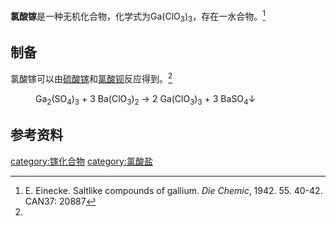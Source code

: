 {{chembox
| verifiedrevid = 
|   Name = 氯酸镓
|CustomizedImage=[[File:3.svg|File:3.svg]][[File:Chlorat-Ion.svg|File:Chlorat-Ion.svg]][[File:Ga3+.svg|49px]]
|   OtherNames = 
| Section1 = {{Chembox Identifiers
|   ChemSpiderID_Ref = {{chemspidercite|correct|chemspider}}
| ChemSpiderID = 
| PubChem =
| InChI =
| InChIKey =
| SMILES = [Ga+3].[O-]Cl(=O)=O.O=Cl(=O)[O-].O=Cl([O-])=O
| StdInChI_Ref = {{stdinchicite|correct|chemspider}}
| StdInChI =
| StdInChIKey_Ref = {{stdinchicite|correct|chemspider}}
| StdInChIKey = 
| CASNo = 107600-90-8
| CASNo_Ref = {{cascite|correct|CAS}}
  }}
| Section2 = {{Chembox Properties
|   Formula = Ga(ClO<sub>3</sub>)<sub>3</sub>
|   MolarMass = 320.082
|   Appearance = 白色针状晶体（一水）<ref name=wc>《无机化学丛书》.铍 碱土金属 硼 铝 镓分族. P<sub>572</sub>. (2)卤酸镓</ref>
|   Density = 
|   MeltingPt = 
|   BoilingPt = 
|   Solvent = 
|   SolubleOther = 可溶于水，难溶于[[丙酮|丙酮]]或[[乙醚|乙醚]]<ref name=wc />
  }}
| Section7 = {{Chembox Hazards
|  EUHazardSymbol =
|  RPhrases =
|  SPhrases =
|  FlashPt = 
|  pKa = 
|  pKb = 
|  EUClass =
|  EUIndex = 
|  MainHazards = 
|  NFPA-H = 
|  NFPA-F = 
|  NFPA-R = 
|  NFPA-O = 
|  RSPhrases = 
|  Autoignition = 
|  ExploLimits = 
|  PEL = 
  }}
| Section8 = {{Chembox Related
|   Function = 
|   OtherFunctn = 
|   OtherCpds = [[硝酸镓|硝酸镓]]
  }}
}}
'''氯酸镓'''是一种无机化合物，化学式为Ga(ClO<sub>3</sub>)<sub>3</sub>，存在一水合物。<ref>E. Einecke. Saltlike compounds of gallium. ''Die Chemic'', 1942. 55. 40-42. CAN37: 20887</ref>
==制备==
氯酸镓可以由[[硫酸镓|硫酸镓]]和[[氯酸钡|氯酸钡]]反应得到。<ref name=wc />
: Ga<sub>2</sub>(SO<sub>4</sub>)<sub>3</sub> + 3 Ba(ClO<sub>3</sub>)<sub>2</sub> → 2 Ga(ClO<sub>3</sub>)<sub>3</sub> + 3 BaSO<sub>4</sub>↓
==参考资料==
{{reflist}}

{{镓化合物}}
{{氯酸盐}}
[[category:镓化合物|category:镓化合物]]
[[category:氯酸盐|category:氯酸盐]]